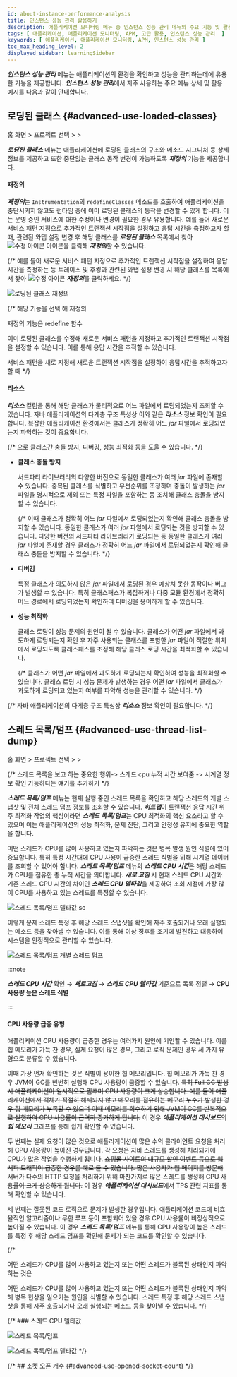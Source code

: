 ```yaml
---
id: about-instance-performance-analysis
title: 인스턴스 성능 관리 활용하기
description: 애플리케이션 모니터링 메뉴 중 인스턴스 성능 관리 메뉴의 주요 기능 및 활용 예시를 안내합니다.
tags: [ 애플리케이션, 애플리케이션 모니터링, APM, 고급 활용, 인스턴스 성능 관리  ]
keywords: [ 애플리케이션, 애플리케이션 모니터링, APM, 인스턴스 성능 관리 ]
toc_max_heading_level: 2
displayed_sidebar: learningSidebar
---
```


***인스턴스 성능 관리*** 메뉴는 애플리케이션의 환경을 확인하고 성능을 관리하는데에 유용한 기능을 제공합니다. ***인스턴스 성능 관리***에서 자주 사용하는 주요 메뉴 상세 및 활용 예시를 다음과 같이 안내합니다. 

## 로딩된 클래스 {#advanced-use-loaded-classes}

홈 화면 &gt; 프로젝트 선택 &gt; <Cmdname sid="side_agentsConfiguration" className="uitext" /> &gt; <Cmdname sid="side_loadedClasses" className="uitext" />

***로딩된 클래스*** 메뉴는 애플리케이션에 로딩된 클래스의 구조와 메소드 시그니처 등 상세 정보를 제공하고 또한 중단없는 클래스 동작 변경이 가능하도록 ***재정의*** 기능을 제공합니다. 

#### 재정의 

***재정의***는 `Instrumentation`의 `redefineClasses` 메소드를 호출하여 애플리케이션을 중단시키지 않고도 런타임 중에 이미 로딩된 클래스의 동작을 변경할 수 있게 합니다. 이는 운영 중인 서비스에 대한 수정이나 변경이 필요한 경우 유용합니다. 예를 들어 새로운 서비스 패턴 지정으로 추가적인 트랜잭션 시작점을 설정하고 응답 시간을 측정하고자 할 때, 관련된 와탭 설정 변경 후 해당 클래스를 ***로딩된 클래스*** 목록에서 찾아 ![수정 아이콘](/img/ico-edit.svg) 아이콘을 클릭해 ***재정의***할 수 있습니다. 

{/* 예를 들어 새로운 서비스 패턴 지정으로 추가적인 트랜잭션 시작점을 설정하여 응답 시간을 측정하는 등 트레이스 및 후킹과 관련된 와탭 설정 변경 시 해당 클래스를 목록에서 찾아 ![수정 아이콘](/img/ico-edit.svg) ***재정의***를 클릭하세요.  */}

![로딩된 클래스 재정의](/img/best-p/about-instance-loaded-class1.png)

{/* 해당 기능을 선택 해 재정의

재정의 기능은 redefine 함수

이미 로딩된 클래스를 수정해 새로운 서비스 패턴을 지정하고 추가적인 트랜잭션 시작점을 설정할 수 있습니다. 이를 통해 응답 시간을 추적할 수 있습니다.

서비스 패턴을 새로 지정해 새로운 트랜잭션 시작점을 설정하여 응답시간을 추적하고자 할 때  */}

#### 리소스 

***리소스*** 컬럼을 통해 해당 클래스가 물리적으로 어느 파일에서 로딩되었는지 조회할 수 있습니다. 자바 애플리케이션의 다계층 구조 특성상 이와 같은 ***리소스*** 정보 확인이 필요합니다. 복잡한 애플리케이션 환경에서는 클래스가 정확히 어느 *jar* 파일에서 로딩되었는지 파악하는 것이 중요합니다. 

{/* 으로 클래스간 충돌 방지, 디버깅, 성능 최적화 등을 도울 수 있습니다.  */}

* **클래스 충돌 방지** 

  서드파티 라이브러리의 다양한 버전으로 동일한 클래스가 여러 *jar* 파일에 존재할 수 있습니다. 중복된 클래스를 식별하고 우선순위를 조정하며 충돌이 발생하는 *jar* 파일을 명시적으로 제외 또는 특정 파일을 포함하는 등 조치해 클래스 충돌을 방지할 수 있습니다. 

  {/* 
  이때 클래스가 정확히 어느 *jar* 파일에서 로딩되었는지 확인해 클래스 충돌을 방지할 수 있습니다. 동일한 클래스가 여러 *jar* 파일에서 로딩되는 것을 방지할 수 있습니다. 
  다양한 버전의 서드파티 라이브러리가 로딩되는 등 동일한 클래스가 여러 *jar* 파일에 존재할 경우 클래스가 정확히 어느 *jar* 파일에서 로딩되었는지 확인해 클래스 충돌을 방지할 수 있습니다.  */}
  
* **디버깅** 

  특정 클래스가 의도하지 않은 *jar* 파일에서 로딩된 경우 예상치 못한 동작이나 버그가 발생할 수 있습니다. 특히 클래스패스가 복잡하거나 다중 모듈 환경에서 정확히 어느 경로에서 로딩되었는지 확인하여 디버깅을 용이하게 할 수 있습니다.  
  
* **성능 최적화** 

  클래스 로딩이 성능 문제의 원인이 될 수 있습니다. 클래스가 어떤 *jar* 파일에서 과도하게 로딩되는지 확인 후 자주 사용되는 클래스를 포함한 *jar* 파일이 적절한 위치에서 로딩되도록 클래스패스를 조정해 해당 클래스 로딩 시간을 최적화할 수 있습니다. 

  {/* 
  클래스가 어떤 *jar* 파일에서 과도하게 로딩되는지 확인하여 성능을 최적화할 수 있습니다.
  클래스 로딩 시 성능 문제가 발생하는 경우 어떤 *jar* 파일에서 클래스가 과도하게 로딩되고 있는지 여부를 파악해 성능을 관리할 수 있습니다.  */}

{/* 자바 애플리케이션의 다계층 구조 특성상 ***리소스*** 정보 확인이 필요합니다.  */}


## 스레드 목록/덤프 {#advanced-use-thread-list-dump} 

홈 화면 &gt; 프로젝트 선택 &gt; <Cmdname sid="side_agentsConfiguration" className="uitext" /> &gt; <Cmdname sid="side_threadList" className="uitext" />

{/* 스레드 목록을 보고 하는 중요한 행위-> 스레드 cpu 누적 시간 보여줌 -> 시계열 정보 확인 가능하다는 얘기를 추가하기 */}

***스레드 목록/덤프*** 메뉴는 현재 실행 중인 스레드 목록을 확인하고 해당 스레드의 개별 스냅샷 및 전체 스레드 덤프 정보를 조회할 수 있습니다. ***히트맵***이 트랜잭션 응답 시간 위주 최적화 작업의 핵심이라면 ***스레드 목록/덤프***는 CPU 최적화의 핵심 요소라고 할 수 있으며 이는 애플리케이션의 성능 최적화, 문제 진단, 그리고 안정성 유지에 중요한 역할을 합니다. 

어떤 스레드가 CPU를 많이 사용하고 있는지 파악하는 것은 병목 발생 원인 식별에 있어 중요합니다. 특히 특정 시간대에 CPU 사용이 급증한 스레드 식별을 위해 시계열 데이터를 조회할 수 있어야 합니다. ***스레드 목록/덤프*** 메뉴의 ***스레드 CPU 시간***은 해당 스레드가 CPU를 점유한 총 누적 시간을 의미합니다. ***새로 고침*** 시 현재 스레드 CPU 시간과 기존 스레드 CPU 시간의 차이인 ***스레드 CPU 델타값***을 제공하여 조회 시점에 가장 많이 CPU를 사용하고 있는 스레드를 특정할 수 있습니다. 

![스레드 목록/덤프 델타값 sc](/img/best-p/about-instance-thread-list-dump3.png)

이렇게 문제 스레드 특정 후 해당 스레드 스냅샷을 확인해 자주 호출되거나 오래 실행되는 메소드 등을 찾아낼 수 있습니다. 이를 통해 이상 징후를 조기에 발견하고 대응하여 시스템을 안정적으로 관리할 수 있습니다.

![스레드 목록/덤프 개별 스레드 덤프](/img/best-p/about-instance-thread-list-dump4.png)

:::note 

***스레드 CPU 시간*** 확인 → ***새로고침*** → ***스레드 CPU 델타값*** 기준으로 목록 정렬 → **CPU 사용량 높은 스레드 식별** 

:::

#### CPU 사용량 급증 유형

애플리케이션 CPU 사용량이 급증한 경우는 여러가지 원인에 기인할 수 있습니다. 이를 힙 메모리가 가득 찬 경우, 실제 요청이 많은 경우, 그리고 로직 문제인 경우 세 가지 유형으로 분류할 수 있습니다.

이때 가장 먼저 확인하는 것은 식별이 용이한 힙 메모리입니다. 힙 메모리가 가득 찬 경우 JVM이 GC를 빈번히 실행해 CPU 사용량이 급증할 수 있습니다. ~~특히 Full GC 발생 시 애플리케이션이 일시적으로 멈추며 CPU 사용량이 크게 상승합니다. 예를 들어 애플리케이션에서 객체가 적절히 해제되지 않고 메모리를 점유하는 메모리 누수가 발생한 경우 힙 메모리가 부족할 수 있으며 이때 메모리를 회수하기 위해 JVM이 GC를 반복적으로 실행하여 CPU 사용률이 급격히 증가하게 됩니다.~~ 이 경우 ***애플리케이션 대시보드***의 ***힙 메모리*** 그래프를 통해 쉽게 확인할 수 있습니다. 

두 번째는 실제 요청이 많은 것으로 애플리케이션이 많은 수의 클라이언트 요청을 처리해 CPU 사용량이 높아진 경우입니다. 각 요청은 자바 스레드를 생성해 처리되기에 CPU가 많은 작업을 수행하게 됩니다. ~~쇼핑몰 사이트의 대규모 할인 이벤트 등으로 웹 서퍼 트래픽이 급증한 경우를 예로 들 수 있습니다. 많은 사용자가 웹 페이지를 방문해 서버가 다수의 HTTP 요청을 처리하기 위해 마찬가지로 많은 스레드를 생성해 CPU 사용률이 크게 상승하게 됩니다.~~ 이 경우 ***애플리케이션 대시보드***에서 TPS 관련 지표를 통해 확인할 수 있습니다.

세 번째는 잘못된 코드 로직으로 문제가 발생한 경우입니다. 애플리케이션 코드에 비효율적인 알고리즘이나 무한 루프 등이 포함되어 있을 경우 CPU 사용률이 비정상적으로 높아질 수 있습니다. 이 경우 ***스레드 목록/덤프*** 메뉴를 통해 CPU 사용량이 높은 스레드를 특정 후 해당 스레드 덤프를 확인해 문제가 되는 코드를 확인할 수 있습니다.

{/* 

어떤 스레드가 CPU를 많이 사용하고 있는지 또는 어떤 스레드가 블록된 상태인지 파악하는 것은 

어떤 스레드가 CPU를 많이 사용하고 있는지 또는 어떤 스레드가 블록된 상태인지 파악해 병목 현상을 일으키는 원인을 식별할 수 있습니다. 스레드 특정 후 해당 스레드 스냅샷을 통해 자주 호출되거나 오래 실행되는 메소드 등을 찾아낼 수 있습니다. */}

{/* ### 스레드 CPU 델타값 
 
![스레드 목록/덤프](/img/best-p/about-instance-thread-list-dump1.png)

![스레드 목록/덤프 델타값](/img/best-p/about-instance-thread-list-dump2.png) */}

{/* ## 소켓 오픈 개수 {#advanced-use-opened-socket-count} */}
